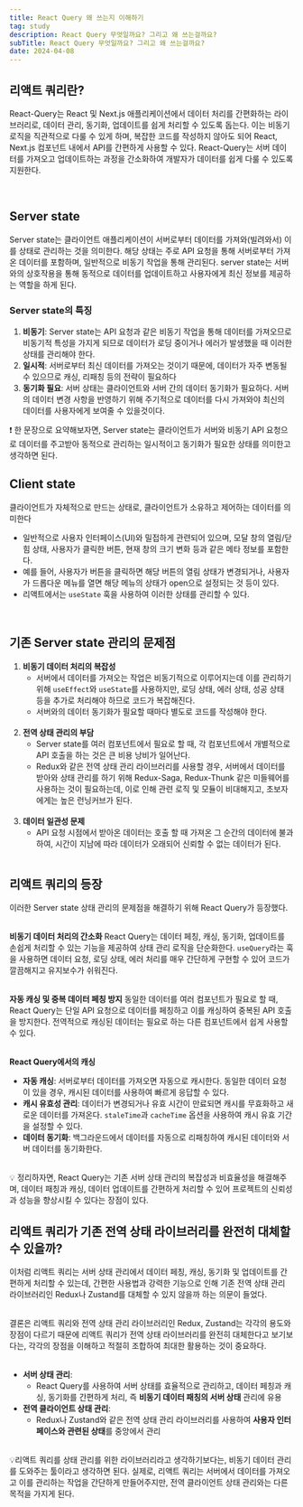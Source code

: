 ```yaml
---
title: React Query 왜 쓰는지 이해하기
tag: study
description: React Query 무엇일까요? 그리고 왜 쓰는걸까요?
subTitle: React Query 무엇일까요? 그리고 왜 쓰는걸까요?
date: 2024-04-08
---
```



## 리액트 쿼리란?

React-Query는 React 및 Next.js 애플리케이션에서 데이터 처리를 간편화하는 라이브러리로, 데이터 관리, 동기화, 업데이트를 쉽게 처리할 수 있도록 돕는다. 이는 비동기 로직을 직관적으로 다룰 수 있게 하며, 복잡한 코드를 작성하지 않아도 되어 React, Next.js 컴포넌트 내에서 API를 간편하게 사용할 수 있다. React-Query는 서버 데이터를 가져오고 업데이트하는 과정을 간소화하여 개발자가 데이터를 쉽게 다룰 수 있도록 지원한다.

<br />

## Server state

Server state는 클라이언트 애플리케이션이 서버로부터 데이터를 가져와(빌려와서) 이를 상태로 관리하는 것을 의미한다. 해당 상태는 주로 API 요청을 통해 서버로부터 가져온 데이터를 포함하며, 일반적으로 비동기 작업을 통해 관리된다. server state는 서버와의 상호작용을 통해 동적으로 데이터를 업데이트하고 사용자에게 최신 정보를 제공하는 역할을 하게 된다.

### Server state의 특징

1. **비동기**: Server state는 API 요청과 같은 비동기 작업을 통해 데이터를 가져오므로 비동기적 특성을 가지게 되므로 데이터가 로딩 중이거나 에러가 발생했을 때 이러한 상태를 관리해야 한다.
2. **일시적**: 서버로부터 최신 데이터를 가져오는 것이기 때문에, 데이터가 자주 변동될 수 있으므로 캐싱, 리패칭 등의 전략이 필요하다
3. **동기화 필요**: 서버 상태는 클라이언트와 서버 간의 데이터 동기화가 필요하다. 서버의 데이터 변경 사항을 반영하기 위해 주기적으로 데이터를 다시 가져와야 최신의 데이터를 사용자에게 보여줄 수 있을것이다.

<Callout>
❗ 한 문장으로 요약해보자면, Server state는 클라이언트가 서버와 비동기 API 요청으로 데이터를 주고받아 동적으로 관리하는 일시적이고 동기화가 필요한 상태를 의미한고 생각하면 된다.

</Callout>

<br />

## Client state

클라이언트가 자체적으로 만드는 상태로, 클라이언트가 소유하고 제어하는 데이터를 의미한다

- 일반적으로 사용자 인터페이스(UI)와 밀접하게 관련되어 있으며, 모달 창의 열림/닫힘 상태, 사용자가 클릭한 버튼, 현재 창의 크기 변화 등과 같은 메타 정보를 포함한다.
- 예를 들어, 사용자가 버튼을 클릭하면 해당 버튼의 열림 상태가 변경되거나, 사용자가 드롭다운 메뉴를 열면 해당 메뉴의 상태가 open으로 설정되는 것 등이 있다.
- 리액트에서는 `useState` 훅을 사용하여 이러한 상태를 관리할 수 있다.

<br />

## 기존 Server state 관리의 문제점

1. **비동기 데이터 처리의 복잡성**
   - 서버에서 데이터를 가져오는 작업은 비동기적으로 이루어지는데 이를 관리하기 위해 `useEffect`와 `useState`를 사용하지만, 로딩 상태, 에러 상태, 성공 상태 등을 추가로 처리해야 하므로 코드가 복잡해진다.
   - 서버와의 데이터 동기화가 필요할 때마다 별도로 코드를 작성해야 한다.<br/><br/>
2. **전역 상태 관리의 부담**
   - Server state를 여러 컴포넌트에서 필요로 할 때, 각 컴포넌트에서 개별적으로 API 호출을 하는 것은 큰 비용 낭비가 일어난다.
   - Redux와 같은 전역 상태 관리 라이브러리를 사용할 경우, 서버에서 데이터를 받아와 상태 관리를 하기 위해 Redux-Saga, Redux-Thunk 같은 미들웨어를 사용하는 것이 필요하는데, 이로 인해 관련 로직 및 모듈이 비대해지고, 초보자에게는 높은 런닝커브가 된다.<br/><br/>
3. **데이터 일관성 문제**
   - API 요청 시점에서 받아온 데이터는 호출 할 때 가져온 그 순간의 데이터에 불과하여, 시간이 지남에 따라 데이터가 오래되어 신뢰할 수 없는 데이터가 된다.<br /><br />

## 리액트 쿼리의 등장

이러한 Server state 상태 관리의 문제점을 해결하기 위해 React Query가 등장했다.<br /><br />

**비동기 데이터 처리의 간소화**
React Query는 데이터 페칭, 캐싱, 동기화, 업데이트를 손쉽게 처리할 수 있는 기능을 제공하여 상태 관리 로직을 단순화한다. `useQuery`라는 훅을 사용하면 데이터 요청, 로딩 상태, 에러 처리를 매우 간단하게 구현할 수 있어 코드가 깔끔해지고 유지보수가 쉬워진다.<br /><br />

**자동 캐싱 및 중복 데이터 페칭 방지**
동일한 데이터를 여러 컴포넌트가 필요로 할 때, React Query는 단일 API 요청으로 데이터를 페칭하고 이를 캐싱하여 중복된 API 호출을 방지한다. 전역적으로 캐싱된 데이터는 필요로 하는 다른 컴포넌트에서 쉽게 사용할 수 있다.<br /><br />

**React Query에서의 캐싱**

- **자동 캐싱**:
  서버로부터 데이터를 가져오면 자동으로 캐시한다. 동일한 데이터 요청이 있을 경우, 캐시된 데이터를 사용하여 빠르게 응답할 수 있다.
- **캐시 유효성 관리**:
  데이터가 변경되거나 유효 시간이 만료되면 캐시를 무효화하고 새로운 데이터를 가져온다. `staleTime`과 `cacheTime` 옵션을 사용하여 캐시 유효 기간을 설정할 수 있다.
- **데이터 동기화**:
  백그라운드에서 데이터를 자동으로 리패칭하여 캐시된 데이터와 서버 데이터를 동기화한다.<br /><br />

<Callout>
💡  정리하자면, React Query는 기존 서버 상태 관리의 복잡성과 비효율성을 해결해주며, 데이터 패칭과 캐싱, 데이터 업데이트를 간편하게 처리할 수 있어 프로젝트의 신뢰성과 성능을 향상시킬 수 있다는 장점이 있다.

</Callout>

<br />

## 리액트 쿼리가 기존 전역 상태 라이브러리를 완전히 대체할 수 있을까?

이처럼 리액트 쿼리는 서버 상태 관리에서 데이터 페칭, 캐싱, 동기화 및 업데이트를 간편하게 처리할 수 있는데, 간편한 사용법과 강력한 기능으로 인해 기존 전역 상태 관리 라이브러리인 Redux나 Zustand를 대체할 수 있지 않을까 하는 의문이 들었다.<br /><br />

결론은 리액트 쿼리와 전역 상태 관리 라이브러리인 Redux, Zustand는 각각의 용도와 장점이 다르기 때문에 리액트 쿼리가 전역 상태 라이브러리를 완전히 대체한다고 보기보다는, 각각의 장점을 이해하고 적절히 조합하여 최대한 활용하는 것이 중요하다.<br /><br />

- **서버 상태 관리**:
  - React Query를 사용하여 서버 상태를 효율적으로 관리하고, 데이터 페칭과 캐싱, 동기화를 간편하게 처리, 즉 **비동기 데이터 패칭의 서버 상태** 관리에 유용
- **전역 클라이언트 상태 관리**:
  - Redux나 Zustand와 같은 전역 상태 관리 라이브러리를 사용하여 **사용자 인터페이스와 관련된 상태**를 중앙에서 관리 <br/><br/>

<Callout>
  💡리액트 쿼리를 상태 관리를 위한 라이브러리라고 생각하기보다는, 비동기 데이터 관리를 도와주는
  툴이라고 생각하면 된다. 실제로, 리액트 쿼리는 서버에서 데이터를 가져오고 이를 관리하는 작업을
  간단하게 만들어주지만, 전역 클라이언트 상태 관리와는 다른 목적을 가지게 된다.
</Callout>
<br />
